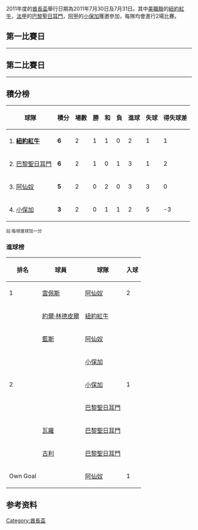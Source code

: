 2011年度的[[酋長盃|酋長盃]]舉行日期為2011年7月30日及7月31日。其中[[美職聯|美職聯]]的[[紐約紅牛|紐約紅牛]]，[[法甲|法甲]]的[[巴黎聖日耳門|巴黎聖日耳門]]，[[阿甲|阿甲]]的[[小保加|小保加]]獲邀參加，每隊均會進行2場比賽。
== 第一比賽日 ==
{{footballbox|
date= 2011年7月30日<br />14:00 [[歐洲西部夏令時間|BST]] |
team1= {{flagicon|US}} [[紐約紅牛|紐約紅牛]] |
score= 1–0 |
team2= [[巴黎聖日耳門|巴黎聖日耳門]] {{flagicon|FRA}} |
report= [https://web.archive.org/web/20111102053026/http://www.arsenal.com/news/news-archive/emirates-cup-2011-psg-0-1-red-bulls-report 報告]|
goals1=  [[約爾·林德皮爾|約爾·林德皮爾]] {{goal|27}} |
goals2=  |
stadium= [[倫敦|倫敦]][[酋長球場|酋長球場]] |
attendance= 54,488 |
referee= {{link-en|Kristinn Jakobsson|Kristinn Jakobsson}}}}
----
{{footballbox|
date= 2011年7月30日<br />16:20 [[歐洲西部夏令時間|BST]] |
team1= {{flagicon|ENG}} [[阿仙奴|阿仙奴]] |
score= 2–2 |
team2= [[小保加|小保加]] {{flagicon|Argentina}} |
report= [https://web.archive.org/web/20130531222823/http://www.arsenal.com/match-menu/3403352/first-team/arsenal-v-boca-juniors?tab=report 報告]|
goals1= [[罗宾·范佩西|雲佩斯]] {{goal|29}}<br />[[阿隆·拉姆塞|藍斯]] {{goal|46}} |
goals2= {{link-en|Viatri|Lucas Viatri}} {{goal|68}}<br />{{link-en|Mouche|Pablo Mouche}} {{goal|71}} |
stadium= [[倫敦|倫敦]][[酋長球場|酋長球場]] |
attendance= 54,488 |
referee= [[馬田·艾堅遜|馬田·艾堅遜]]}}

== 第二比賽日 ==
{{footballbox|
date= 2011年7月31日<br />14:00 [[歐洲西部夏令時間|BST]] |
team1= {{flagicon|FRA}} [[巴黎聖日耳門|巴黎聖日耳門]] |
score= 3–0|
team2= [[小保加|小保加]] {{flagicon|Argentina}} |
report= [https://web.archive.org/web/20121014202124/http://www.arsenal.com/news/news-archive/emirates-cup-2011-psg-3-0-boca-report 報告]|
goals1= {{link-en|让-欧迪斯·毛里斯|Jean-Eudes Maurice}} {{goal|8}}<br />[[纪尧姆·瓦罗|瓦羅]] {{goal|38}}<br />{{link-en|Ceará|Ceará (footballer)}} {{goal|79}} |
goals2= |
stadium= [[倫敦|倫敦]][[酋長球場|酋長球場]] |
attendance= 60,011 |
referee= [[吳超覺|Kenny Ng]]}}
----
{{footballbox|
date= 2011年7月31日<br />16:20 [[歐洲西部夏令時間|BST]] |
team1= {{flagicon|ENG}} [[阿仙奴|阿仙奴]] |
score= 1–1 |
team2= [[紐約紅牛|紐約紅牛]] {{flagicon|US}} |
report= [https://web.archive.org/web/20121014202234/http://www.arsenal.com/match-menu/3403355/first-team/arsenal-v-red-bull-new-york?tab=report 報告]|
goals1= [[罗宾·范佩西|雲佩斯]] {{goal|42}} |
goals2= {{link-en|Bartley|Kyle Bartley}}{{goal|84|o.g.}} |
stadium= [[倫敦|倫敦]][[酋長球場|酋長球場]] |
attendance= 60,011 |
referee= [[奇雲·費蘭特|奇雲·費蘭特]]}}

== 積分榜 ==
{| class="wikitable" style="text-align: center;"
|-
!球隊!!積分!!場數!!勝!!和!!負!!進球!!失球!!得失球差
|- style="background: #ccffcc;"
|style="text-align:left;"|1. {{flagicon|US}} '''[[紐約紅牛|紐約紅牛]]'''
|'''6'''||2||1||1||0||2||1||1
|-
|style="text-align:left;"|2. {{flagicon|FRA}} [[巴黎聖日耳門|巴黎聖日耳門]]
|'''6'''||2||1||0||1||3||1||2
|-
|style="text-align:left;"|3. {{flagicon|ENG}} [[阿仙奴|阿仙奴]]
|'''5'''||2||0||2||0||3||3||0
|- 
|style="text-align:left;"|4. {{flagicon|Argentina}} [[小保加|小保加]]
|'''3'''||2||0||1||1||2||5||-3
|}
<small>註:每球進球加一分</small>

=== 進球榜 ===
{| class="wikitable" cellpadding="3" style="text-align: center;"
!排名
!球員
!球隊
!入球
|-
|rowspan="1"|1
|align="left"|{{flagicon|NED}} [[罗宾·范佩西|雲佩斯]]
|align="left"|{{flagicon|ENG}} [[阿仙奴|阿仙奴]]
|rowspan="1"|2
|-
|rowspan="7"|2
|align="left"|{{flagicon|Estonia}} [[約爾·林德皮爾|約爾·林德皮爾]]
|align="left"|{{flagicon|US}} [[紐約紅牛|紐約紅牛]]
|rowspan="7"|1
|-
|align="left"|{{flagicon|Wales}} [[阿隆·拉姆塞|藍斯]]
|align="left"|{{flagicon|ENG}} [[阿仙奴|阿仙奴]]
|-
|align="left"|{{flagicon|Argentina}} {{link-en|Viatri|Lucas Viatri}}
|align="left"|{{flagicon|Argentina}} [[小保加|小保加]]
|-
|align="left"|{{flagicon|Argentina}} {{link-en|Mouche|Pablo Mouche}}
|align="left"|{{flagicon|Argentina}} [[小保加|小保加]]
|-
|align="left"|{{flagicon|FRA}} {{link-en|Maurice|Jean-Eudes Maurice}}
|align="left"|{{flagicon|FRA}} [[巴黎聖日耳門|巴黎聖日耳門]]
|-
|align="left"|{{flagicon|FRA}} [[纪尧姆·瓦罗|瓦羅]]
|align="left"|{{flagicon|FRA}} [[巴黎聖日耳門|巴黎聖日耳門]]
|-
|align="left"|{{flagicon|Brazil}} [[吕多维克·久利|古利]]
|align="left"|{{flagicon|FRA}} [[巴黎聖日耳門|巴黎聖日耳門]]
|-
|rowspan="1"|Own Goal
|align="left"|{{flagicon|ENG}} {{link-en|Bartley|Kyle Bartley}}
|align="left"|{{flagicon|ENG}} [[阿仙奴|阿仙奴]]
|rowspan="1"|1
|}

== 参考资料 ==
{{reflist}}

{{酋长杯}}

[[Category:酋長盃|Category:酋長盃]]